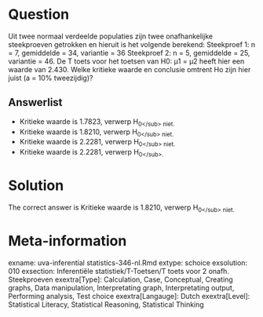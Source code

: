 Question
========

Uit twee normaal verdeelde populaties zijn twee onafhankelijke steekproeven getrokken en hieruit is het volgende berekend:
Steekproef 1: n = 7, gemiddelde = 34, variantie = 36
Steekproef 2: n = 5, gemiddelde = 25, variantie = 46. De T toets voor het toetsen van H0: µ1 = µ2 heeft hier een waarde van 2.430. Welke kritieke waarde en conclusie omtrent Ho zijn hier juist (a = 10% tweezijdig)? 

Answerlist
----------
* Kritieke waarde is 1.7823, verwerp H<sub>0<\/sub> niet.
* Kritieke waarde is 1.8210, verwerp H<sub>0<\/sub> niet.
* Kritieke waarde is 2.2281, verwerp H<sub>0<\/sub> niet.
* Kritieke waarde is 2.2281, verwerp H<sub>0<\/sub>.

Solution
========

The correct answer is  Kritieke waarde is 1.8210, verwerp H<sub>0<\/sub> niet. 

Meta-information
================
exname: uva-inferential statistics-346-nl.Rmd 
extype: schoice 
exsolution: 010 
exsection: Inferentiële statistiek/T-Toetsen/T toets voor 2 onafh. Steekproeven
exextra[Type]: Calculation, Case, Conceptual, Creating graphs, Data manipulation, Interpretating graph, Interpretating output, Performing analysis, Test choice 
exextra[Langauge]: Dutch 
exextra[Level]: Statistical Literacy, Statistical Reasoning, Statistical Thinking 
